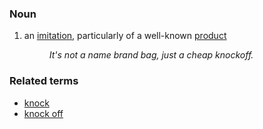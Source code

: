 ===Noun===
#an [[imitation]], particularly of a well-known [[product]]
#:''It's not a name brand bag, just a cheap knockoff.''

===Related terms===
*[[knock]]
*[[knock off]]